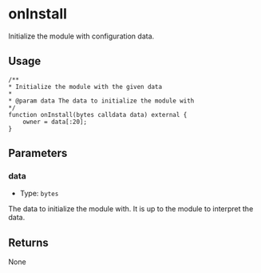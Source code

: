 # onInstall

Initialize the module with configuration data.

## Usage

```solidity copy
/**
* Initialize the module with the given data
*
* @param data The data to initialize the module with
*/
function onInstall(bytes calldata data) external {
    owner = data[:20];
}
```

## Parameters

### data

- Type: `bytes`

The data to initialize the module with. It is up to the module to interpret the data.

## Returns

None
